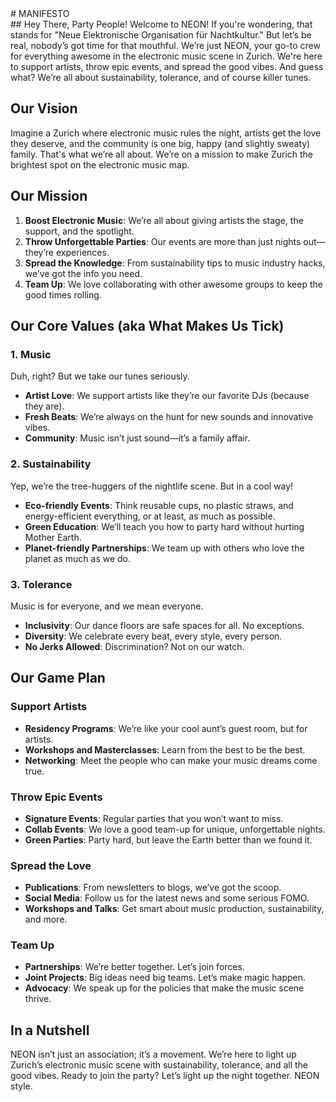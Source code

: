 
<Section sectionClassName="bg-[url('/manifesto.jpg')] bg-cover min-h-[20vh]" className="items-center justify-center" >
# MANIFESTO
</Section>
<Section className="lg:max-w-5xl px-6">
## Hey There, Party People!
Welcome to NEON! If you're wondering, that stands for "Neue Elektronische Organisation für Nachtkultur." 
But let’s be real, nobody’s got time for that mouthful. We’re just NEON, your go-to crew for everything awesome in the electronic music scene in Zurich. 
We're here to support artists, throw epic events, and spread the good vibes. And guess what? 
We’re all about sustainability, tolerance, and of course killer tunes.


## Our Vision
Imagine a Zurich where electronic music rules the night, artists get the love they deserve, and the community is one big, happy (and slightly sweaty) family. 
That's what we’re all about. We’re on a mission to make Zurich the brightest spot on the electronic music map.

## Our Mission
1. **Boost Electronic Music**: We’re all about giving artists the stage, the support, and the spotlight.
2. **Throw Unforgettable Parties**: Our events are more than just nights out—they’re experiences.
3. **Spread the Knowledge**: From sustainability tips to music industry hacks, we’ve got the info you need.
4. **Team Up**: We love collaborating with other awesome groups to keep the good times rolling.

## Our Core Values (aka What Makes Us Tick)
### 1. Music
Duh, right? But we take our tunes seriously.
- **Artist Love**: We support artists like they’re our favorite DJs (because they are).
- **Fresh Beats**: We’re always on the hunt for new sounds and innovative vibes.
- **Community**: Music isn’t just sound—it’s a family affair.

### 2. Sustainability
Yep, we’re the tree-huggers of the nightlife scene. But in a cool way!
- **Eco-friendly Events**: Think reusable cups, no plastic straws, and energy-efficient everything, or at least, as much as possible.
- **Green Education**: We’ll teach you how to party hard without hurting Mother Earth.
- **Planet-friendly Partnerships**: We team up with others who love the planet as much as we do.

### 3. Tolerance
Music is for everyone, and we mean everyone.
- **Inclusivity**: Our dance floors are safe spaces for all. No exceptions.
- **Diversity**: We celebrate every beat, every style, every person.
- **No Jerks Allowed**: Discrimination? Not on our watch.

## Our Game Plan
### Support Artists
- **Residency Programs**: We’re like your cool aunt’s guest room, but for artists.
- **Workshops and Masterclasses**: Learn from the best to be the best.
- **Networking**: Meet the people who can make your music dreams come true.

### Throw Epic Events
- **Signature Events**: Regular parties that you won’t want to miss.
- **Collab Events**: We love a good team-up for unique, unforgettable nights.
- **Green Parties**: Party hard, but leave the Earth better than we found it.

### Spread the Love
- **Publications**: From newsletters to blogs, we’ve got the scoop.
- **Social Media**: Follow us for the latest news and some serious FOMO.
- **Workshops and Talks**: Get smart about music production, sustainability, and more.

### Team Up
- **Partnerships**: We’re better together. Let’s join forces.
- **Joint Projects**: Big ideas need big teams. Let’s make magic happen.
- **Advocacy**: We speak up for the policies that make the music scene thrive.

## In a Nutshell
NEON isn’t just an association; it’s a movement. We’re here to light up Zurich’s electronic music scene with sustainability, tolerance, and all the good vibes. 
Ready to join the party? Let’s light up the night together. 
NEON style.
</Section>
